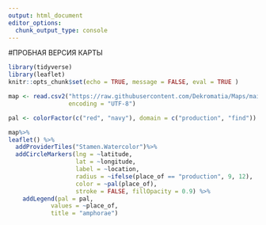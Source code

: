 ```yaml
---
output: html_document
editor_options: 
  chunk_output_type: console
---
```

#ПРОБНАЯ ВЕРСИЯ КАРТЫ
```r
library(tidyverse)
library(leaflet)
knitr::opts_chunk$set(echo = TRUE, message = FALSE, eval = TRUE )
``` 
```r
map <- read.csv2("https://raw.githubusercontent.com/Dekromatia/Maps/main/map.csv", stringsAsFactors = FALSE,
                 encoding = "UTF-8")

pal <- colorFactor(c("red", "navy"), domain = c("production", "find"))

map%>%
leaflet() %>%
  addProviderTiles("Stamen.Watercolor")%>%
  addCircleMarkers(lng = ~latitude,
                   lat = ~longitude,
                   label = ~location,
                   radius = ~ifelse(place_of == "production", 9, 12),
                   color = ~pal(place_of),
                   stroke = FALSE, fillOpacity = 0.9) %>% 
    addLegend(pal = pal,
            values = ~place_of,
            title = "amphorae")
```  
